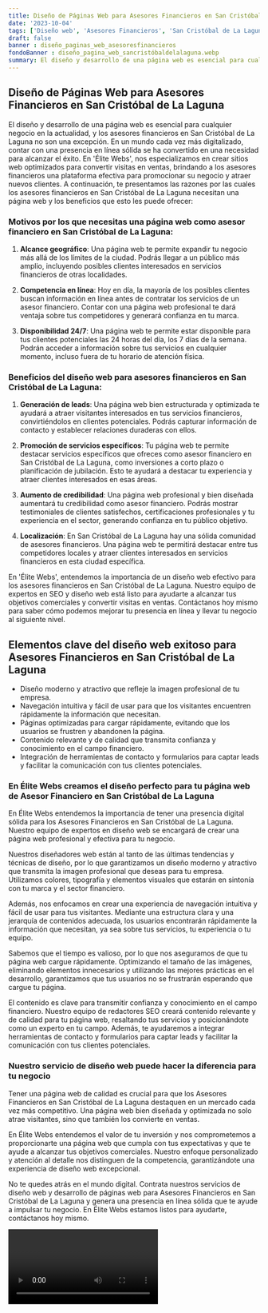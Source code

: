 ```yaml
---
title: Diseño de Páginas Web para Asesores Financieros en San Cristóbal de La Laguna
date: '2023-10-04'
tags: ['Diseño web', 'Asesores Financieros', 'San Cristóbal de La Laguna']
draft: false
banner : diseño_paginas_web_asesoresfinancieros
fondoBanner : diseño_pagina_web_sancristóbaldelalaguna.webp
summary: El diseño y desarrollo de una página web es esencial para cualquier negocio en la actualidad, y los asesores financieros en San Cristóbal de La Laguna no son una excepción. En un mundo cada vez más digitalizado, contar con una presencia en línea sólida se ha convertido en una necesidad para alcanzar el éxito. En 'Élite Webs', nos especializamos en crear sitios web optimizados para convertir visitas en ventas, brindando a los asesores financieros una plataforma efectiva para promocionar su negocio y atraer nuevos clientes. A continuación, te presentamos las razones por las cuales los asesores financieros en San Cristóbal de La Laguna necesitan una página web y los beneficios que esto les puede ofrecer
---
```


## Diseño de Páginas Web para Asesores Financieros en San Cristóbal de La Laguna

El diseño y desarrollo de una página web es esencial para cualquier negocio en la actualidad, y los asesores financieros en San Cristóbal de La Laguna no son una excepción. En un mundo cada vez más digitalizado, contar con una presencia en línea sólida se ha convertido en una necesidad para alcanzar el éxito. En 'Élite Webs', nos especializamos en crear sitios web optimizados para convertir visitas en ventas, brindando a los asesores financieros una plataforma efectiva para promocionar su negocio y atraer nuevos clientes. A continuación, te presentamos las razones por las cuales los asesores financieros en San Cristóbal de La Laguna necesitan una página web y los beneficios que esto les puede ofrecer:

### Motivos por los que necesitas una página web como asesor financiero en San Cristóbal de La Laguna:

1. **Alcance geográfico**: Una página web te permite expandir tu negocio más allá de los límites de la ciudad. Podrás llegar a un público más amplio, incluyendo posibles clientes interesados en servicios financieros de otras localidades.

2. **Competencia en línea**: Hoy en día, la mayoría de los posibles clientes buscan información en línea antes de contratar los servicios de un asesor financiero. Contar con una página web profesional te dará ventaja sobre tus competidores y generará confianza en tu marca.

3. **Disponibilidad 24/7**: Una página web te permite estar disponible para tus clientes potenciales las 24 horas del día, los 7 días de la semana. Podrán acceder a información sobre tus servicios en cualquier momento, incluso fuera de tu horario de atención física.

### Beneficios del diseño web para asesores financieros en San Cristóbal de La Laguna:

1. **Generación de leads**: Una página web bien estructurada y optimizada te ayudará a atraer visitantes interesados en tus servicios financieros, convirtiéndolos en clientes potenciales. Podrás capturar información de contacto y establecer relaciones duraderas con ellos.

2. **Promoción de servicios específicos**: Tu página web te permite destacar servicios específicos que ofreces como asesor financiero en San Cristóbal de La Laguna, como inversiones a corto plazo o planificación de jubilación. Esto te ayudará a destacar tu experiencia y atraer clientes interesados en esas áreas.

3. **Aumento de credibilidad**: Una página web profesional y bien diseñada aumentará tu credibilidad como asesor financiero. Podrás mostrar testimoniales de clientes satisfechos, certificaciones profesionales y tu experiencia en el sector, generando confianza en tu público objetivo.

4. **Localización**: En San Cristóbal de La Laguna hay una sólida comunidad de asesores financieros. Una página web te permitirá destacar entre tus competidores locales y atraer clientes interesados en servicios financieros en esta ciudad específica.

En 'Élite Webs', entendemos la importancia de un diseño web efectivo para los asesores financieros en San Cristóbal de La Laguna. Nuestro equipo de expertos en SEO y diseño web está listo para ayudarte a alcanzar tus objetivos comerciales y convertir visitas en ventas. Contáctanos hoy mismo para saber cómo podemos mejorar tu presencia en línea y llevar tu negocio al siguiente nivel.

<GifSeo />

<Cta />

## Elementos clave del diseño web exitoso para Asesores Financieros en San Cristóbal de La Laguna

- Diseño moderno y atractivo que refleje la imagen profesional de tu empresa.
- Navegación intuitiva y fácil de usar para que los visitantes encuentren rápidamente la información que necesitan.
- Páginas optimizadas para cargar rápidamente, evitando que los usuarios se frustren y abandonen la página.
- Contenido relevante y de calidad que transmita confianza y conocimiento en el campo financiero.
- Integración de herramientas de contacto y formularios para captar leads y facilitar la comunicación con tus clientes potenciales.

### En Élite Webs creamos el diseño perfecto para tu página web de Asesor Financiero en San Cristóbal de La Laguna

En Élite Webs entendemos la importancia de tener una presencia digital sólida para los Asesores Financieros en San Cristóbal de La Laguna. Nuestro equipo de expertos en diseño web se encargará de crear una página web profesional y efectiva para tu negocio.

Nuestros diseñadores web están al tanto de las últimas tendencias y técnicas de diseño, por lo que garantizamos un diseño moderno y atractivo que transmita la imagen profesional que deseas para tu empresa. Utilizamos colores, tipografía y elementos visuales que estarán en sintonía con tu marca y el sector financiero.

Además, nos enfocamos en crear una experiencia de navegación intuitiva y fácil de usar para tus visitantes. Mediante una estructura clara y una jerarquía de contenidos adecuada, los usuarios encontrarán rápidamente la información que necesitan, ya sea sobre tus servicios, tu experiencia o tu equipo.

Sabemos que el tiempo es valioso, por lo que nos aseguramos de que tu página web cargue rápidamente. Optimizando el tamaño de las imágenes, eliminando elementos innecesarios y utilizando las mejores prácticas en el desarrollo, garantizamos que tus usuarios no se frustrarán esperando que cargue tu página.

El contenido es clave para transmitir confianza y conocimiento en el campo financiero. Nuestro equipo de redactores SEO creará contenido relevante y de calidad para tu página web, resaltando tus servicios y posicionándote como un experto en tu campo. Además, te ayudaremos a integrar herramientas de contacto y formularios para captar leads y facilitar la comunicación con tus clientes potenciales.

### Nuestro servicio de diseño web puede hacer la diferencia para tu negocio

Tener una página web de calidad es crucial para que los Asesores Financieros en San Cristóbal de La Laguna destaquen en un mercado cada vez más competitivo. Una página web bien diseñada y optimizada no solo atrae visitantes, sino que también los convierte en ventas.

En Élite Webs entendemos el valor de tu inversión y nos comprometemos a proporcionarte una página web que cumpla con tus expectativas y que te ayude a alcanzar tus objetivos comerciales. Nuestro enfoque personalizado y atención al detalle nos distinguen de la competencia, garantizándote una experiencia de diseño web excepcional.

No te quedes atrás en el mundo digital. Contrata nuestros servicios de diseño web y desarrollo de páginas web para Asesores Financieros en San Cristóbal de La Laguna y genera una presencia en línea sólida que te ayude a impulsar tu negocio. En Élite Webs estamos listos para ayudarte, contáctanos hoy mismo.



<Video />

<CtaBot job='Asesores Financieros' city='San Cristóbal de La Laguna'/>

<Gmaps query='San Cristóbal de La Laguna+españa+maps' />